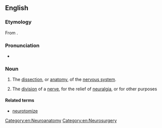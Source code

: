 ==English==

===Etymology===
From {{affix|en|neuro-|-tomy}}.

===Pronunciation===
* {{audio|en|en-us-neurotomy.ogg|Audio (US)}}

===Noun===
{{en-noun|neurotomies}}

# {{lb|en|neuroscience}} The [[dissection]], or [[anatomy]], of the [[nervous system]].
# {{lb|en|neurology}} The [[division]] of a [[nerve]], for the relief of [[neuralgia]], or for other purposes
#: {{rfquotek|en|Dunglison}}

====Related terms====
* [[neurotomize]]

[[Category:en:Neuroanatomy]]
[[Category:en:Neurosurgery]]